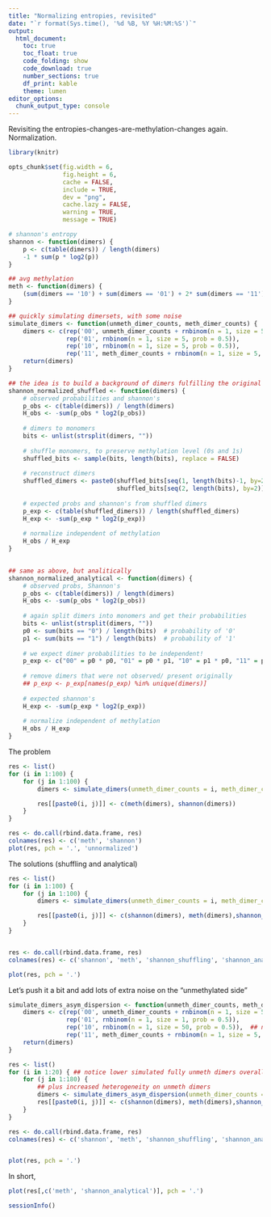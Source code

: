 ```yaml
---
title: "Normalizing entropies, revisited"
date: "`r format(Sys.time(), '%d %B, %Y %H:%M:%S')`"
output:
  html_document:
    toc: true
    toc_float: true
    code_folding: show
    code_download: true
    number_sections: true
    df_print: kable
    theme: lumen
editor_options: 
  chunk_output_type: console
---
```


Revisiting the entropies-changes-are-methylation-changes again. Normalization.

```r
library(knitr)
```

```r
opts_chunk$set(fig.width = 6,
               fig.height = 6,
               cache = FALSE,
               include = TRUE,
               dev = "png",
               cache.lazy = FALSE,
               warning = TRUE,
               message = TRUE)
```


```r
# shannon's entropy
shannon <- function(dimers) {
    p <- c(table(dimers)) / length(dimers)
    -1 * sum(p * log2(p))
}

## avg methylation
meth <- function(dimers) {
    (sum(dimers == '10') + sum(dimers == '01') + 2* sum(dimers == '11')) / (2*length(dimers))
}

## quickly simulating dimersets, with some noise
simulate_dimers <- function(unmeth_dimer_counts, meth_dimer_counts) {    
    dimers <- c(rep('00', unmeth_dimer_counts + rnbinom(n = 1, size = 5, prob = 0.5)),
                rep('01', rnbinom(n = 1, size = 5, prob = 0.5)),
                rep('10', rnbinom(n = 1, size = 5, prob = 0.5)),
                rep('11', meth_dimer_counts + rnbinom(n = 1, size = 5, prob = 0.5)))
    return(dimers)
}
```


```r
## the idea is to build a background of dimers fulfilling the original avg methylation (amount of 0s and 1s)
shannon_normalized_shuffled <- function(dimers) {
    # observed probabilities and shannon's
    p_obs <- c(table(dimers)) / length(dimers)
    H_obs <- -sum(p_obs * log2(p_obs))
    
    # dimers to monomers
    bits <- unlist(strsplit(dimers, "")) 
    
    # shuffle monomers, to preserve methylation level (0s and 1s)
    shuffled_bits <- sample(bits, length(bits), replace = FALSE)
    
    # reconstruct dimers
    shuffled_dimers <- paste0(shuffled_bits[seq(1, length(bits)-1, by=2)], 
                              shuffled_bits[seq(2, length(bits), by=2)])
    
    # expected probs and shannon's from shuffled dimers
    p_exp <- c(table(shuffled_dimers)) / length(shuffled_dimers)
    H_exp <- -sum(p_exp * log2(p_exp))  
    
    # normalize independent of methylation
    H_obs / H_exp
}
          
```

```r
## same as above, but analitically
shannon_normalized_analytical <- function(dimers) {
    # observed probs, Shannon's
    p_obs <- c(table(dimers)) / length(dimers)
    H_obs <- -sum(p_obs * log2(p_obs)) 
    
    # again split dimers into monomers and get their probabilities
    bits <- unlist(strsplit(dimers, "")) 
    p0 <- sum(bits == "0") / length(bits)  # probability of '0'
    p1 <- sum(bits == "1") / length(bits)  # probability of '1'
    
    # we expect dimer probabilities to be independent!
    p_exp <- c("00" = p0 * p0, "01" = p0 * p1, "10" = p1 * p0, "11" = p1 * p1)
    
    # remove dimers that were not observed/ present originally
    ## p_exp <- p_exp[names(p_exp) %in% unique(dimers)]
    
    # expected shannon's
    H_exp <- -sum(p_exp * log2(p_exp))
    
    # normalize independent of methylation
    H_obs / H_exp
}
```


The problem

```r

res <- list()
for (i in 1:100) {
    for (j in 1:100) {
        dimers <- simulate_dimers(unmeth_dimer_counts = i, meth_dimer_counts = j)

        res[[paste0(i, j)]] <- c(meth(dimers), shannon(dimers)) 
    }
}

res <- do.call(rbind.data.frame, res)
colnames(res) <- c('meth', 'shannon')
plot(res, pch = '.', 'unnormalized')
```

The solutions (shuffling and analytical)

```r
res <- list()
for (i in 1:100) {
    for (j in 1:100) {
        dimers <- simulate_dimers(unmeth_dimer_counts = i, meth_dimer_counts = j)

        res[[paste0(i, j)]] <- c(shannon(dimers), meth(dimers),shannon_normalized_shuffled(dimers), shannon_normalized_analytical(dimers))
    }
}


res <- do.call(rbind.data.frame, res)
colnames(res) <- c('shannon', 'meth', 'shannon_shuffling', 'shannon_analytical')

plot(res, pch = '.')
```


Let's push it a bit and add lots of extra noise on the "unmethylated side"


```r
simulate_dimers_asym_dispersion <- function(unmeth_dimer_counts, meth_dimer_counts) {    
    dimers <- c(rep('00', unmeth_dimer_counts + rnbinom(n = 1, size = 5, prob = 0.5)),
                rep('01', rnbinom(n = 1, size = 1, prob = 0.5)),
                rep('10', rnbinom(n = 1, size = 50, prob = 0.5)),  ## notice the size here
                rep('11', meth_dimer_counts + rnbinom(n = 1, size = 5, prob = 0.5)))
    return(dimers)
}
```

```r
res <- list()
for (i in 1:20) { ## notice lower simulated fully unmeth dimers overall
    for (j in 1:180) {
        ## plus increased heterogeneity on unmeth dimers
        dimers <- simulate_dimers_asym_dispersion(unmeth_dimer_counts = i, meth_dimer_counts = j) 
        res[[paste0(i, j)]] <- c(shannon(dimers), meth(dimers),shannon_normalized_shuffled(dimers), shannon_normalized_analytical(dimers))        
    }
}

res <- do.call(rbind.data.frame, res)
colnames(res) <- c('shannon', 'meth', 'shannon_shuffling', 'shannon_analytical')


plot(res, pch = '.')


```

In short,

```r
plot(res[,c('meth', 'shannon_analytical')], pch = '.')

```

```r
sessionInfo()
```
